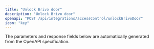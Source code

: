 ```yaml
---
title: "Unlock Brivo door"
description: "Unlock Brivo door"
openapi: "POST /api/integrations/accessControl/unlockBrivoDoor"
icon: "key"
---
```


<Note>
The parameters and response fields below are automatically generated from the OpenAPI specification.
</Note>
